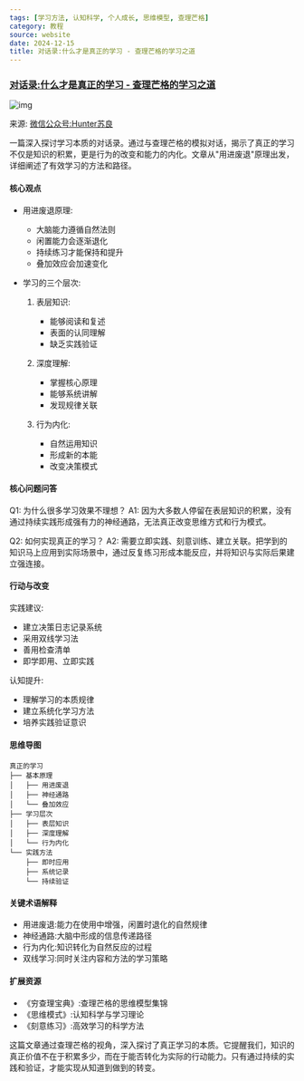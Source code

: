 ```yaml
---
tags: [学习方法, 认知科学, 个人成长, 思维模型, 查理芒格]
category: 教程
source: website
date: 2024-12-15
title: 对话录:什么才是真正的学习 - 查理芒格的学习之道
---
```


### [对话录:什么才是真正的学习 - 查理芒格的学习之道](https://mp.weixin.qq.com/s/apcrKuXvkj9-nqh8xfiV1g)

![img](https://img.mengpeng.tech/i/2024/12/14/675d47b315c05.webp)

来源: [微信公众号:Hunter苏良](https://mp.weixin.qq.com/s/apcrKuXvkj9-nqh8xfiV1g)

一篇深入探讨学习本质的对话录。通过与查理芒格的模拟对话，揭示了真正的学习不仅是知识的积累，更是行为的改变和能力的内化。文章从"用进废退"原理出发，详细阐述了有效学习的方法和路径。

#### 核心观点
- 用进废退原理:
  - 大脑能力遵循自然法则
  - 闲置能力会逐渐退化
  - 持续练习才能保持和提升
  - 叠加效应会加速变化

- 学习的三个层次:
  1. 表层知识:
     - 能够阅读和复述
     - 表面的认同理解
     - 缺乏实践验证
  
  2. 深度理解:
     - 掌握核心原理
     - 能够系统讲解
     - 发现规律关联
  
  3. 行为内化:
     - 自然运用知识
     - 形成新的本能
     - 改变决策模式

#### 核心问题问答
Q1: 为什么很多学习效果不理想？
A1: 因为大多数人停留在表层知识的积累，没有通过持续实践形成强有力的神经通路，无法真正改变思维方式和行为模式。

Q2: 如何实现真正的学习？
A2: 需要立即实践、刻意训练、建立关联。把学到的知识马上应用到实际场景中，通过反复练习形成本能反应，并将知识与实际后果建立强连接。

#### 行动与改变
实践建议:
- 建立决策日志记录系统
- 采用双线学习法
- 善用检查清单
- 即学即用、立即实践

认知提升:
- 理解学习的本质规律
- 建立系统化学习方法
- 培养实践验证意识

#### 思维导图
```
真正的学习
├── 基本原理
│   ├── 用进废退
│   ├── 神经通路
│   └── 叠加效应
├── 学习层次
│   ├── 表层知识
│   ├── 深度理解
│   └── 行为内化
└── 实践方法
    ├── 即时应用
    ├── 系统记录
    └── 持续验证
```

#### 关键术语解释
- 用进废退:能力在使用中增强，闲置时退化的自然规律
- 神经通路:大脑中形成的信息传递路径
- 行为内化:知识转化为自然反应的过程
- 双线学习:同时关注内容和方法的学习策略

#### 扩展资源
- 《穷查理宝典》:查理芒格的思维模型集锦
- 《思维模式》:认知科学与学习理论
- 《刻意练习》:高效学习的科学方法

这篇文章通过查理芒格的视角，深入探讨了真正学习的本质。它提醒我们，知识的真正价值不在于积累多少，而在于能否转化为实际的行动能力。只有通过持续的实践和验证，才能实现从知道到做到的转变。 